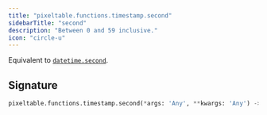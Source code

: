 ```yaml
---
title: "pixeltable.functions.timestamp.second"
sidebarTitle: "second"
description: "Between 0 and 59 inclusive."
icon: "circle-u"
---
```

Equivalent to [`datetime.second`](https://docs.python.org/3/library/datetime.html#datetime.datetime.second).


## Signature

```python
pixeltable.functions.timestamp.second(*args: 'Any', **kwargs: 'Any') -> "'exprs.FunctionCall'"
```

